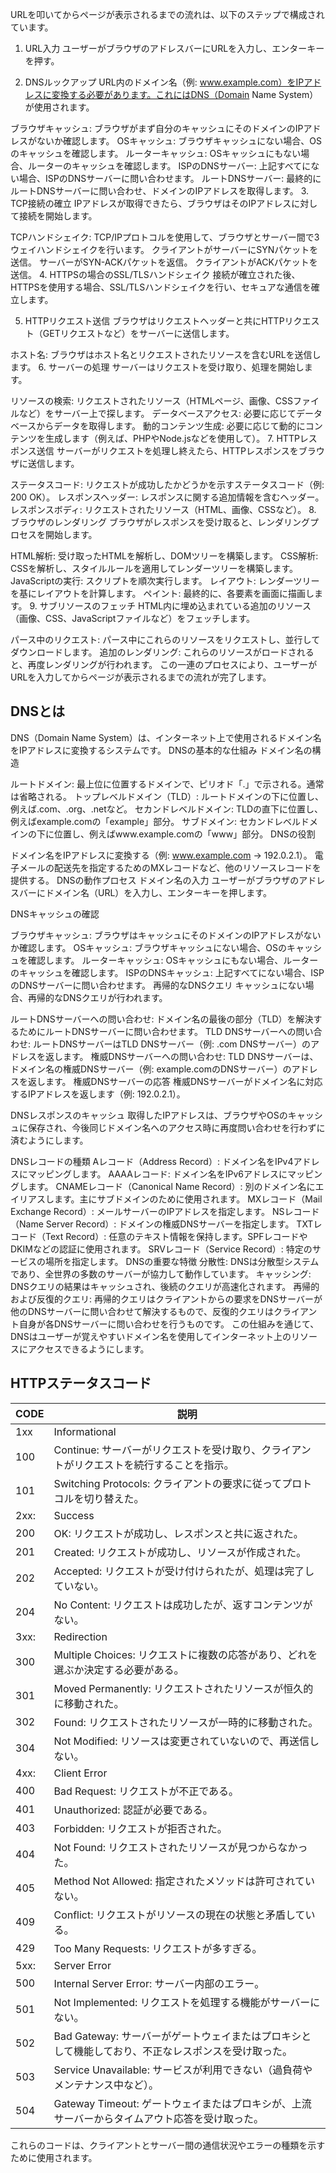 URLを叩いてからページが表示されるまでの流れは、以下のステップで構成されています。

1. URL入力
ユーザーがブラウザのアドレスバーにURLを入力し、エンターキーを押す。

2. DNSルックアップ
URL内のドメイン名（例: www.example.com）をIPアドレスに変換する必要があります。これにはDNS（Domain Name System）が使用されます。

ブラウザキャッシュ: ブラウザがまず自分のキャッシュにそのドメインのIPアドレスがないか確認します。
OSキャッシュ: ブラウザキャッシュにない場合、OSのキャッシュを確認します。
ルーターキャッシュ: OSキャッシュにもない場合、ルーターのキャッシュを確認します。
ISPのDNSサーバー: 上記すべてにない場合、ISPのDNSサーバーに問い合わせます。
ルートDNSサーバー: 最終的にルートDNSサーバーに問い合わせ、ドメインのIPアドレスを取得します。
3. TCP接続の確立
IPアドレスが取得できたら、ブラウザはそのIPアドレスに対して接続を開始します。

TCPハンドシェイク: TCP/IPプロトコルを使用して、ブラウザとサーバー間で3ウェイハンドシェイクを行います。
クライアントがサーバーにSYNパケットを送信。
サーバーがSYN-ACKパケットを返信。
クライアントがACKパケットを送信。
4. HTTPSの場合のSSL/TLSハンドシェイク
接続が確立された後、HTTPSを使用する場合、SSL/TLSハンドシェイクを行い、セキュアな通信を確立します。

5. HTTPリクエスト送信
ブラウザはリクエストヘッダーと共にHTTPリクエスト（GETリクエストなど）をサーバーに送信します。

ホスト名: ブラウザはホスト名とリクエストされたリソースを含むURLを送信します。
6. サーバーの処理
サーバーはリクエストを受け取り、処理を開始します。

リソースの検索: リクエストされたリソース（HTMLページ、画像、CSSファイルなど）をサーバー上で探します。
データベースアクセス: 必要に応じてデータベースからデータを取得します。
動的コンテンツ生成: 必要に応じて動的にコンテンツを生成します（例えば、PHPやNode.jsなどを使用して）。
7. HTTPレスポンス送信
サーバーがリクエストを処理し終えたら、HTTPレスポンスをブラウザに送信します。

ステータスコード: リクエストが成功したかどうかを示すステータスコード（例: 200 OK）。
レスポンスヘッダー: レスポンスに関する追加情報を含むヘッダー。
レスポンスボディ: リクエストされたリソース（HTML、画像、CSSなど）。
8. ブラウザのレンダリング
ブラウザがレスポンスを受け取ると、レンダリングプロセスを開始します。

HTML解析: 受け取ったHTMLを解析し、DOMツリーを構築します。
CSS解析: CSSを解析し、スタイルルールを適用してレンダーツリーを構築します。
JavaScriptの実行: スクリプトを順次実行します。
レイアウト: レンダーツリーを基にレイアウトを計算します。
ペイント: 最終的に、各要素を画面に描画します。
9. サブリソースのフェッチ
HTML内に埋め込まれている追加のリソース（画像、CSS、JavaScriptファイルなど）をフェッチします。

パース中のリクエスト: パース中にこれらのリソースをリクエストし、並行してダウンロードします。
追加のレンダリング: これらのリソースがロードされると、再度レンダリングが行われます。
この一連のプロセスにより、ユーザーがURLを入力してからページが表示されるまでの流れが完了します。

## DNSとは
DNS（Domain Name System）は、インターネット上で使用されるドメイン名をIPアドレスに変換するシステムです。
DNSの基本的な仕組み
ドメイン名の構造

ルートドメイン: 最上位に位置するドメインで、ピリオド「.」で示される。通常は省略される。
トップレベルドメイン（TLD）: ルートドメインの下に位置し、例えば.com、.org、.netなど。
セカンドレベルドメイン: TLDの直下に位置し、例えばexample.comの「example」部分。
サブドメイン: セカンドレベルドメインの下に位置し、例えばwww.example.comの「www」部分。
DNSの役割

ドメイン名をIPアドレスに変換する（例: www.example.com → 192.0.2.1）。
電子メールの配送先を指定するためのMXレコードなど、他のリソースレコードを提供する。
DNSの動作プロセス
ドメイン名の入力
ユーザーがブラウザのアドレスバーにドメイン名（URL）を入力し、エンターキーを押します。

DNSキャッシュの確認

ブラウザキャッシュ: ブラウザはキャッシュにそのドメインのIPアドレスがないか確認します。
OSキャッシュ: ブラウザキャッシュにない場合、OSのキャッシュを確認します。
ルーターキャッシュ: OSキャッシュにもない場合、ルーターのキャッシュを確認します。
ISPのDNSキャッシュ: 上記すべてにない場合、ISPのDNSサーバーに問い合わせます。
再帰的なDNSクエリ
キャッシュにない場合、再帰的なDNSクエリが行われます。

ルートDNSサーバーへの問い合わせ: ドメイン名の最後の部分（TLD）を解決するためにルートDNSサーバーに問い合わせます。
TLD DNSサーバーへの問い合わせ: ルートDNSサーバーはTLD DNSサーバー（例: .com DNSサーバー）のアドレスを返します。
権威DNSサーバーへの問い合わせ: TLD DNSサーバーは、ドメイン名の権威DNSサーバー（例: example.comのDNSサーバー）のアドレスを返します。
権威DNSサーバーの応答
権威DNSサーバーがドメイン名に対応するIPアドレスを返します（例: 192.0.2.1）。

DNSレスポンスのキャッシュ
取得したIPアドレスは、ブラウザやOSのキャッシュに保存され、今後同じドメイン名へのアクセス時に再度問い合わせを行わずに済むようにします。

DNSレコードの種類
Aレコード（Address Record）: ドメイン名をIPv4アドレスにマッピングします。
AAAAレコード: ドメイン名をIPv6アドレスにマッピングします。
CNAMEレコード（Canonical Name Record）: 別のドメイン名にエイリアスします。主にサブドメインのために使用されます。
MXレコード（Mail Exchange Record）: メールサーバーのIPアドレスを指定します。
NSレコード（Name Server Record）: ドメインの権威DNSサーバーを指定します。
TXTレコード（Text Record）: 任意のテキスト情報を保持します。SPFレコードやDKIMなどの認証に使用されます。
SRVレコード（Service Record）: 特定のサービスの場所を指定します。
DNSの重要な特徴
分散性: DNSは分散型システムであり、全世界の多数のサーバーが協力して動作しています。
キャッシング: DNSクエリの結果はキャッシュされ、後続のクエリが高速化されます。
再帰的および反復的クエリ: 再帰的クエリはクライアントからの要求をDNSサーバーが他のDNSサーバーに問い合わせて解決するもので、反復的クエリはクライアント自身が各DNSサーバーに問い合わせを行うものです。
この仕組みを通じて、DNSはユーザーが覚えやすいドメイン名を使用してインターネット上のリソースにアクセスできるようにします。


## HTTPステータスコード
|CODE|説明|
|---|---|
|1xx| Informational|
|100| Continue: サーバーがリクエストを受け取り、クライアントがリクエストを続行することを指示。|
|101 |Switching Protocols: クライアントの要求に従ってプロトコルを切り替えた。|
|2xx:| Success|
|200 |OK: リクエストが成功し、レスポンスと共に返された。|
|201 |Created: リクエストが成功し、リソースが作成された。|
|202 |Accepted: リクエストが受け付けられたが、処理は完了していない。|
|204 |No Content: リクエストは成功したが、返すコンテンツがない。|
|3xx:| Redirection|
|300 |Multiple Choices: リクエストに複数の応答があり、どれを選ぶか決定する必要がある。|
|301 |Moved Permanently: リクエストされたリソースが恒久的に移動された。|
|302 |Found: リクエストされたリソースが一時的に移動された。|
|304 |Not Modified: リソースは変更されていないので、再送信しない。|
|4xx:| Client Error|
|400 |Bad Request: リクエストが不正である。|
|401 |Unauthorized: 認証が必要である。|
|403 |Forbidden: リクエストが拒否された。|
|404 |Not Found: リクエストされたリソースが見つからなかった。|
|405 |Method Not Allowed: 指定されたメソッドは許可されていない。|
|409 |Conflict: リクエストがリソースの現在の状態と矛盾している。|
|429 |Too Many Requests: リクエストが多すぎる。|
|5xx:| Server Error|
|500 |Internal Server Error: サーバー内部のエラー。|
|501| Not Implemented: リクエストを処理する機能がサーバーにない。|
|502| Bad Gateway: サーバーがゲートウェイまたはプロキシとして機能しており、不正なレスポンスを受け取った。|
|503| Service Unavailable: サービスが利用できない（過負荷やメンテナンス中など）。|
|504| Gateway Timeout: ゲートウェイまたはプロキシが、上流サーバーからタイムアウト応答を受け取った。|


これらのコードは、クライアントとサーバー間の通信状況やエラーの種類を示すために使用されます。